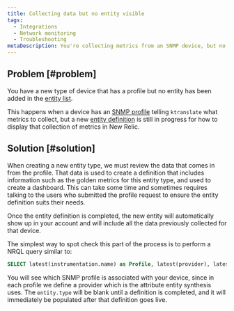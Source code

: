 ```yaml
---
title: Collecting data but no entity visible
tags:
  - Integrations
  - Network monitoring
  - Troubleshooting
metaDescription: You're collecting metrics from an SNMP device, but no entity is being created in New Relic.
---
```


## Problem [#problem]

You have a new type of device that has a profile but no entity has been added in the [entity list](/docs/new-relic-solutions/new-relic-one/core-concepts/new-relic-explorer-view-performance-across-apps-services-hosts#find). 

This happens when a device has an [SNMP profile](https://github.com/kentik/snmp-profiles) telling `ktranslate` what metrics to collect, but a new [entity definition](https://github.com/newrelic/entity-definitions) is still in progress for how to display that collection of metrics in New Relic.

## Solution [#solution]

When creating a new entity type, we must review the data that comes in from the profile. That data is used to create a definition that includes information such as the golden metrics for this entity type, and used to create a dashboard. This can take some time and sometimes requires talking to the users who submitted the profile request to ensure the entity definition suits their needs.

Once the entity definition is completed, the new entity will automatically show up in your account and will include all the data previously collected for that device.

The simplest way to spot check this part of the process is to perform a NRQL query similar to:

```sql
SELECT latest(instrumentation.name) as Profile, latest(provider), latest(entity.type) as EntityType FROM Metric WHERE instrumentation.name not in ('heartbeat','ktranslate') AND device_name = 'myDevice'
```

You will see which SNMP profile is associated with your device, since in each profile we define a provider which is the attribute entity synthesis uses. The `entity.type` will be blank until a definition is completed, and it will immediately be populated after that definition goes live.
